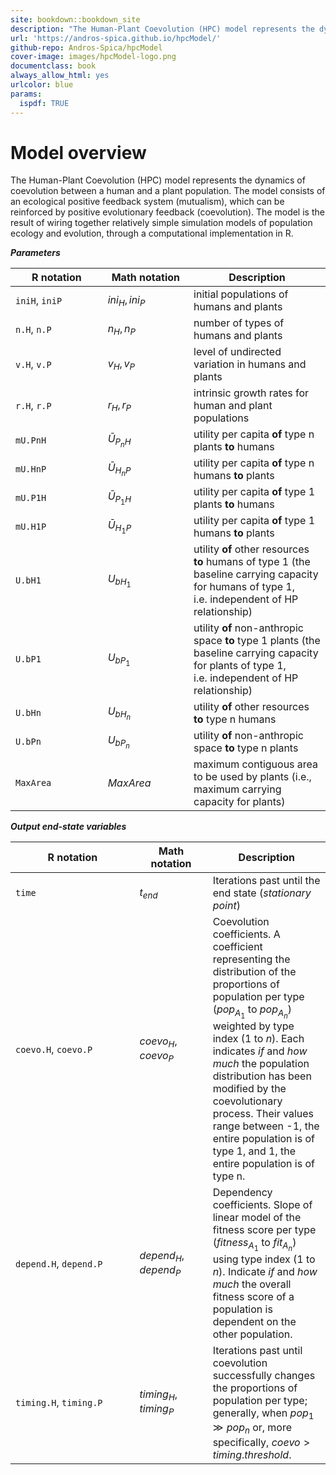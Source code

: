```yaml
---
site: bookdown::bookdown_site
description: "The Human-Plant Coevolution (HPC) model represents the dynamics of coevolution between a human and a plant population. The model consists of an ecological positive feedback system (mutualism), which can be reinforced by positive evolutionary feedback (coevolution). The model is the result of wiring together relatively simple simulation models of population ecology and evolution, through a computational implementation in R."
url: 'https://andros-spica.github.io/hpcModel/'
github-repo: Andros-Spica/hpcModel
cover-image: images/hpcModel-logo.png
documentclass: book
always_allow_html: yes
urlcolor: blue
params:
  ispdf: TRUE
---
```


# Model overview

The Human-Plant Coevolution (HPC) model represents the dynamics of coevolution between a human and a plant population. The model consists of an ecological positive feedback system (mutualism), which can be reinforced by positive evolutionary feedback (coevolution). The model is the result of wiring together relatively simple simulation models of population ecology and evolution, through a computational implementation in R.

**_Parameters_**

 R notation     | Math notation | Description
 -------------- | ------------- | ---------------------
 `iniH`, `iniP` | $ini_{H},\,ini_{P}$ | initial populations of humans and plants  
 `n.H`, `n.P`   | $n_{H},\,n_{P}$ | number of types of humans and plants  
 `v.H`, `v.P`   | $v_{H},\,v_{P}$ | level of undirected variation in humans and plants  
 `r.H`, `r.P`   | $r_{H},\,r_{P}$ | intrinsic growth rates for human and plant populations  
 `mU.PnH`       | $\bar{U}_{P_{n}H}$ | utility per capita **of** type n plants **to** humans  
 `mU.HnP`       | $\bar{U}_{H_{n}P}$ | utility per capita **of** type n humans **to** plants  
 `mU.P1H`       | $\bar{U}_{P_{1}H}$ | utility per capita **of** type 1 plants **to** humans  
 `mU.H1P`       | $\bar{U}_{H_{1}P}$ | utility per capita **of** type 1 humans **to** plants  
 `U.bH1`       | $U_{bH_{1}}$ | utility **of** other resources **to** humans of type 1 (the baseline carrying capacity for humans of type 1, i.e. independent of HP relationship)  
 `U.bP1`       | $U_{bP_{1}}$ | utility **of** non-anthropic space **to** type 1 plants (the baseline carrying capacity for plants of type 1, i.e. independent of HP relationship)  
 `U.bHn`       | $U_{bH_{n}}$ | utility **of** other resources **to** type n humans  
 `U.bPn`       | $U_{bP_{n}}$ | utility **of** non-anthropic space **to** type n plants  
 `MaxArea`      | $MaxArea$ | maximum contiguous area to be used by plants (i.e., maximum carrying capacity for plants)  

**_Output end-state variables_**

 R notation             | Math notation | Description                                               
 ---------------------- | ------------- | ---------------------
 `time`                 | $t_{end}$ | Iterations past until the end state (*stationary point*)
 `coevo.H`, `coevo.P`   | $coevo_{H},\,coevo_{P}$ | Coevolution coefficients. A coefficient representing the distribution of the proportions of population per type ($pop_{A_1}$ to $pop_{A_n}$) weighted by type index ($1$ to $n$). Each indicates *if* and *how much* the population distribution has been modified by the coevolutionary process. Their values range between -1, the entire population is of type 1, and 1, the entire population is of type n.  
 `depend.H`, `depend.P` | $depend_{H},\,depend_{P}$ | Dependency coefficients. Slope of linear model of the fitness score per type ($fitness_{A_1}$ to $fit_{A_n}$) using type index ($1$ to $n$). Indicate *if* and *how much* the overall fitness score of a population is dependent on the other population.  
 `timing.H`, `timing.P` | $timing_{H},\,timing_{P}$ | Iterations past until coevolution successfully changes the proportions of population per type; generally, when $pop_1\gg pop_n$ or, more specifically, $coevo>timing.threshold$.  
